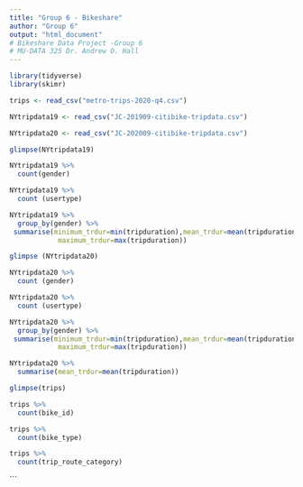 ```yaml
---
title: "Group 6 - Bikeshare"
author: "Group 6"
output: "html_document"
# Bikeshare Data Project -Group 6
# MU-DATA 325 Dr. Andrew O. Hall
---
```


```r
library(tidyverse)
library(skimr)
```


```r
trips <- read_csv("metro-trips-2020-q4.csv")
```

```r
NYtripdata19 <- read_csv("JC-201909-citibike-tripdata.csv")
```
```r
NYtripdata20 <- read_csv("JC-202009-citibike-tripdata.csv")
```

```r
glimpse(NYtripdata19)
```
```r
NYtripdata19 %>%
  count(gender)
```
```r
NYtripdata19 %>%
  count (usertype)
```

```r
NYtripdata19 %>%
  group_by(gender) %>%
 summarise(minimum_trdur=min(tripduration),mean_trdur=mean(tripduration),median_trdur=median(tripduration), 
            maximum_trdur=max(tripduration))
```

```r
glimpse (NYtripdata20)
```


```r
NYtripdata20 %>%
  count (gender)
```
```r
NYtripdata20 %>%
  count (usertype)
```


```r
NYtripdata20 %>%
  group_by(gender) %>%
 summarise(minimum_trdur=min(tripduration),mean_trdur=mean(tripduration),median_trdur=median(tripduration), 
            maximum_trdur=max(tripduration))
```

```r
NYtripdata20 %>%
  summarise(mean_trdur=mean(tripduration))
```

```r
glimpse(trips)
```
```r
trips %>%
  count(bike_id)
```
```r
trips %>%
  count(bike_type)
```
```r
trips %>%
  count(trip_route_category)
```






```